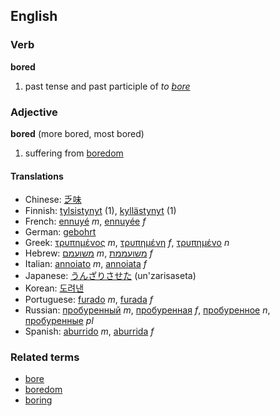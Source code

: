 ==English==
===Verb===
'''bored'''

# past tense and past participle of ''to [[bore]]''

===Adjective===
'''bored''' (more bored, most bored)

# suffering from [[boredom]]

====Translations====
*Chinese: [[乏味]]
*Finnish: [[tylsistynyt]] (1), [[kyllästynyt]] (1)
*French: [[ennuyé]] ''m'', [[ennuyée]] ''f''
*German: [[gebohrt]]
*Greek: [[τρυπημένος]] ''m'', [[τρυπημένη]] ''f'', [[τρυπημένο]] ''n''
*Hebrew: [[משועמם]] ''m'', [[משועממת]] ''f''
*Italian: [[annoiato]] ''m'', [[annoiata]] ''f''
*Japanese: [[うんざりさせた]] (un'zarisaseta)<!-- please check -->
*Korean: [[도려낸]]
*Portuguese: [[furado]] ''m'', [[furada]] ''f''
*Russian: [[пробуренный]] ''m'', [[пробуренная]] ''f'', [[пробуренное]] ''n'', [[пробуренные]] ''pl''
*Spanish: [[aburrido]] ''m'', [[aburrida]] ''f''

===Related terms===
*[[bore]]
*[[boredom]]
*[[boring]]